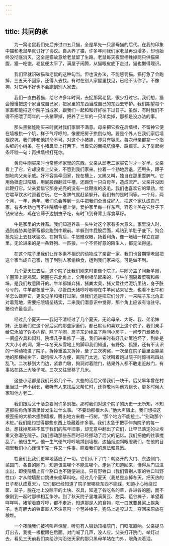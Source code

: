 ```yaml
---
---
---
```

title: 共同的家
---




　　为一窝老鼠我们先后养过四五只猫，全是早先一只黑母猫的后代。在我的印象中猫和老鼠早就订好了协议。自从养了猫，许多年间我们家老鼠再没增多，却也始终没彻底消灭，这全是猫故意给老鼠留了生路。老鼠每天夜里栖牲掉两只供猫果腹，猫一吃饱，老鼠便太平了，满屋子闹腾，从猫眼皮底下走过，猫也懒得理识。

　　我们早就识破猫和老鼠的这种勾当。但也没办法，不能惩罚猫。猫打急了会跑掉，三五天不回家，还得人去找。有时在别人家屋里找见，已经不认你了。不像狗，对它再不好也不会跑到别人家去。

　　我们一直由着猫，给它许多年时间，去捉那窝老鼠，很少打过它。我们想，猫会慢慢把这个家当成自己家，把家里的东西当成自己的东西去守护。我们期望每个家畜都能把这个院子当成家，跟我们一起和和好好往下过日子。虽然，有时我们不得不把喂了两年的一头猪宰掉，把养了三年的一只羊卖掉，那都是没办法的事。

　　那头黑猪娃刚买来时就对我们家很不满意。母亲把它拴在后墙根，不留神它便在墙根拱一个坑，样子气哼哼的，像要把房子拱倒似的。要是个外人在我们家后墙根挖坑，我们非和他拼命不可。对这个小猪娃，却只有容忍。每次母亲都拿一个指头细的小树条，在小猪鼻梁上打两下，当着它的面把坑填平、踩瓷实。末了举起树条吓唬一句：再拱墙根打死你。

　　黄母牛刚买来时也常整坏家里的东西。父亲从邱老二家买它时才一岁半。父亲看上了它，它却没看上父亲，不愿到我们家来。拉着一个劲地后退，还甩头，蹄子刨地向父亲示威。好不容易牵回家，拴在槽上，又踢又叫，独自在那里耍脾气。它用角抵歪过院墙，用屁股蹭翻过牛槽，还踢伤一只白母羊，造成流产。父亲并没因此鞭打它。父亲爱惜它那身光亮的没有一丝鞭痕的皮毛。我们也喜欢它的犟劲，给它喂草饮水时逗着它玩。它一发脾气就赶紧躲开。我们有的是时间等。一个月，两个月，一年，两年。我们总会等到一头牛把我们全当成好人，把这个家认成自己家，有多大劲也再不往院墙牛槽上使，爱护家里每一样东西，容忍羊羔在它肚子下钻来钻去，鸡在它蹄子边刨虫子吃，有时飞到脊背上啄食草籽。

　　牛是家里的大牲畜。我们知道养乖一头牛对这个家有多大意义。家里没人时，遇到威胁其他家畜都会跑到牛跟前。羊躲到牛屁股后面，鸡钻到羊肚子底下。狗会抢先迎上去狂吠猛咬。在狗背后，牛怒瞪双眼，扬着利角，像一堵墙一样立在那里。无论进来的是一条野狗、一匹狼，一个不怀好意的陌生人，都无法得逞。

　　在这个院子里我们让许多素不相识的动物成了亲密一家。我们也曾期望老鼠把这个家当成自己家，饿了到别人家偷粮食，运到我们家来吃。可是做不到。

　　几个夏天过去后，这个院子比我们刚来时更像个院子。牛圈旁盖了间新羊圈，羊圈顶上是鸡窝。猪圈在东北角上，全用树根垒起来的，与牛羊圈隔着菜窖和柴垛，是我们故意隔开的。牛羊都嫌弃猪，猪粪太臭，猪又爱往烂泥坑里钻，身子脏兮兮的。牛羊都极爱干净。尽管白天猪哼哼唧唧在牛羊间钻来钻去，也看不出牛和羊怎么嫌弃它，更没见羊和猪打过架，但我们还是把它们分开，一来院子东北角正对着荒地，需要把院墙垒结实，二来我们潜意识中觉得，那个角上应该有谁驻守。猪也许最合适。

　　经过几个夏天——我记不清经过了几个夏天，无论母亲、大哥、我、弟弟妹妹，还是我们进这个家后买的那些家畜们，都已默认和喜欢上这个院子。我们亲手给它添加了许多内容。除了羊圈，房子东边续盖了两间小房子，一间专门煮猪食，一间盛农具和饲料。院墙几乎重修了一遍，我们进来时有好几处篱笆坏了，到处是大大小小的洞，第一年冬天从雪地上的脚印我们知道，有野兔、狐狸，还有不认识的一种动物进了院子。拆掉重盖又拆掉，垒了三次狗窝，一次垒在院子最里面靠菜地的那棵榆树下，嫌狗咬人不方便，离院门太远，它吠叫着跑过院子时惊得鸡四处乱飞。二次移到大门边，紧靠门墩，狗洞对着院门，结果外人都不敢走近敲门，有事站在路上大嗓子喊。三次又往里移了几米。

　　这些小活都是我们兄弟几个干。大些的活后父带我们一块干。后父早年曾在村里当过一阵小组长，我听有人来找后父帮忙时，还尊敬地叫他方组长，更多时候大家叫他方老二。

　　我们跟后父干活总要闹许多别扭。那时我们对这个院子的历史一无所知，不知道那些角角落落里曾发生过什么事。“不要动那根木头。”他大声阻止。我们想把这根歪扭的大榆木挪到墙根，腾出地方来栽一行树。“那个地方不能挖土。”“别动那个木桩。”我们隐约觉得那些东西上隐藏着许多事。我们太急于把手伸向院子的每一处，想抹掉那些不属于我们的陈年旧事，却无意中翻出了它们，让早已落定的尘埃重又弥漫在院子。我们挪动那些东西时已经挪动了后父的记忆。我们把他的往事搅乱了。他很生气。他一生气便气哼哼地蹲到墙根，边抽烟边斜眼瞪我们。在他的目视里我们小心谨慎干完一件又一件事，照着我们的想法和意愿。

　　牲畜们比我们更早地适应了一切。它们认下了门：朝路开的大门、东边侧门、菜园门、各自的圈门，知道该进哪个不能进哪个。走远了知道回来，懂得从门进进出出，即使院墙上有个豁口也不随便进出。只有野牲口（我们管别人家的牲口叫野性口）才从院墙豁口跳进来偷草料吃。经过几个夏天（我总是忘掉冬天，把天热的日子都认成夏天），它们都已经知道了院子里哪些东西不能踩，知道小心地绕过筐、盆子，脱在地上没晾干的土块、农具，知道了各吃各的草，各进各的圈，而不像刚到一起时那样相互争吵。到了秋天院子里堆满黄豆、甜菜、苞谷棒子，羊望着咩咩叫，猪望着直哼哼，都不走近，知道那是人的食物，吃一口就要鼻梁上挨条子。也有胆大的牲畜趁人不注意叼一个苞谷棒子，狗马上追咬过去，夺回来原放在粮堆。

　　一个夜晚我们被狗叫声惊醒，听见有人狠劲顶推院门，门哐哐直响。父亲提马灯出去，我提一根棍跟在后面。对门喊了几声，没人应。父亲打开院门，举灯过去，看见三天前我们卖给沙沟沿张天家的那只黑母羊站在门外，眼角流着泪。